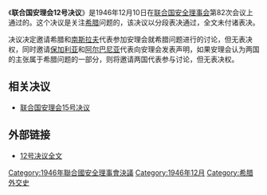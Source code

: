 {{Infobox UN resolution
|number = 12
|organ = SC
|date = 12月10日
|year = 1946年
|meeting = 82
|code = S/RES/12
|document = http://daccess-dds-ny.un.org/doc/RESOLUTION/GEN/NR0/036/75/IMG/NR003675.pdf?OpenElement
|for = 
|abstention = 
|against = 
|subject = 希腊问题  
|result = 通过  
|image = 
|caption = 
}}
《'''联合国安理会12号决议'''》是1946年12月10日在[[联合国安全理事会|联合国安全理事会]]第82次会议上通过的。这个决议是关注[[希腊|希腊]]问题的，该决议以分段表决通过，全文未付诸表决。

决议决定邀请希腊和[[南斯拉夫|南斯拉夫]]代表参加安理会就希腊问题进行的讨论，但无表决权，同时邀请[[保加利亚|保加利亚]]和[[阿尔巴尼亚|阿尔巴尼亚]]代表向安理会发表声明，如果安理会认为两国的主张属于希腊问题的一部分，则将邀请两国代表参与讨论，但无表决权。

==相关决议==
*[[联合国安理会15号决议|联合国安理会15号决议]]

==外部链接==
*[http://daccessdds.un.org/doc/RESOLUTION/GEN/NR0/036/90/IMG/NR003690.pdf?OpenElement 12号决议全文]{{dead link|date=2018年4月 |bot=InternetArchiveBot |fix-attempted=yes }}

{{UN-stub}}
{{UNSCR 1946}}

[[Category:1946年聯合國安全理事會決議|Category:1946年聯合國安全理事會決議]]
[[Category:1946年12月|Category:1946年12月]]
[[Category:希腊外交史|Category:希腊外交史]]